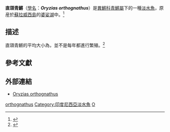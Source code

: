 {{Speciesbox 
| genus = Oryzias
| species = orthognathus
| status = EN | status_system = IUCN2.3
| authority =  [[Maurice_Kottelat|Kottelat]], 1990
| synonyms = }}
'''直頜青鱂'''（[[學名|學名]]：'''''Oryzias orthognathus'''''）是[[異鱂科|異鱂科]][[青鱂屬|青鱂屬]]下的一種[[淡水魚|淡水魚]]，原産於[[蘇拉威西島|蘇拉威西島]]的[[婆娑湖|婆娑湖]]中。<ref name=IUCN>{{cite web|title=Oryzias orthognathus|url=http://www.iucnredlist.org/details/15577/0|publisher=International Union for Conservation of Nature and Natural Resources|accessdate=31 May 2013|archive-date=2018-06-02|archive-url=https://web.archive.org/web/20180602114549/http://www.iucnredlist.org/details/15577/0|dead-url=no}}</ref>

==描述==

直頜青鱂的平均大小為{{convert|5|cm|in}}，並不是每年都進行繁殖。<ref name=FishBase>{{cite web|title=Oryzias orthognathus  Kottelat, 1990 Sharpjawed buntingi|url=http://fishbase.sinica.edu.tw/Summary/SpeciesSummary.php?id=6268|publisher=Fish Base|accessdate=31 May 2013|archive-date=2017-11-17|archive-url=https://web.archive.org/web/20171117002101/http://fishbase.sinica.edu.tw/Summary/SpeciesSummary.php?id=6268|dead-url=no}}</ref>

==參考文獻==
{{reflist}}

==外部連結==
* [http://www.iucnredlist.org/search/details.php/15577/all Oryzias orthognathus] {{Wayback|url=http://www.iucnredlist.org/search/details.php/15577/all |date=20070301101817 }}
{{Taxonbar|from=Q1384444}}

[[Category:青鱂屬|orthognathus]]
[[Category:印度尼西亞淡水魚|Category:印度尼西亞淡水魚]]
[[Category:1990年描述的魚類|O]]